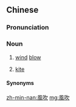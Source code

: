 {{also|风吹}}
==Chinese==
{{zh-forms|s=风吹}}

===Pronunciation===
{{zh-pron
|m=fēngchuī
|c=fung1 ceoi1
|h=pfs=fûng-chhôi
|mn=xm,tp,mg,hc:hong-chhe/lk,sx,hc:hong-chher/kh,tn,yl,tc:hong-chhoe/qz:hoang-chher/km:hoang-chhe
|cat=n
}}

===Noun===
{{zh-noun}}

# [[wind]] [[blow]]
# {{lb|zh|Hokkien|Zhao'an|_|Hakka}} [[kite]]
#: {{zh-x|愛 親像 風吹，輕輕 放{pàng} 予\互 阮{gún} 飛。|Love is like a '''kite''', let go gently to let me fly.|TW|ref={{lang|zh|天韻合唱團}} (Heavenly Melody), {{lang|zh|愛如風吹}}}}

====Synonyms====
{{zh-dial|風箏}}

[[zh-min-nan:風吹]]
[[mg:風吹]]